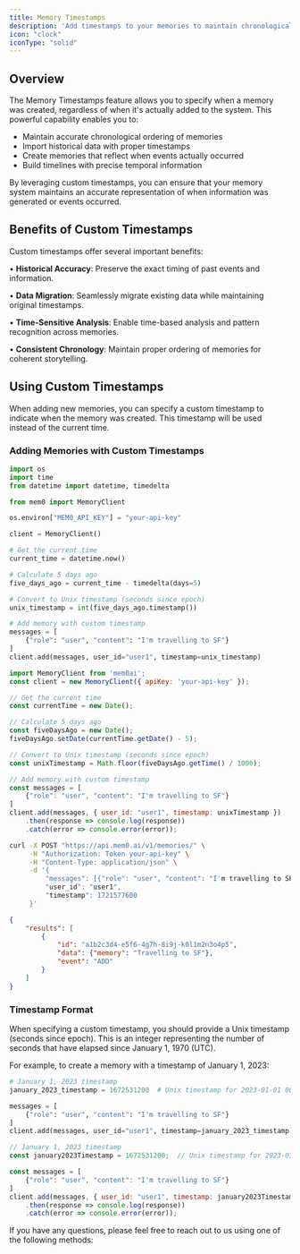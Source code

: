 ```yaml
---
title: Memory Timestamps
description: 'Add timestamps to your memories to maintain chronological accuracy and historical context'
icon: "clock"
iconType: "solid"
---
```


## Overview

The Memory Timestamps feature allows you to specify when a memory was created, regardless of when it's actually added to the system. This powerful capability enables you to:

- Maintain accurate chronological ordering of memories
- Import historical data with proper timestamps
- Create memories that reflect when events actually occurred
- Build timelines with precise temporal information

By leveraging custom timestamps, you can ensure that your memory system maintains an accurate representation of when information was generated or events occurred.

## Benefits of Custom Timestamps

Custom timestamps offer several important benefits:

• **Historical Accuracy**: Preserve the exact timing of past events and information.

• **Data Migration**: Seamlessly migrate existing data while maintaining original timestamps.

• **Time-Sensitive Analysis**: Enable time-based analysis and pattern recognition across memories.

• **Consistent Chronology**: Maintain proper ordering of memories for coherent storytelling.

## Using Custom Timestamps

When adding new memories, you can specify a custom timestamp to indicate when the memory was created. This timestamp will be used instead of the current time.

### Adding Memories with Custom Timestamps

<CodeGroup>

```python Python
import os
import time
from datetime import datetime, timedelta

from mem0 import MemoryClient

os.environ["MEM0_API_KEY"] = "your-api-key"

client = MemoryClient()

# Get the current time
current_time = datetime.now()

# Calculate 5 days ago
five_days_ago = current_time - timedelta(days=5)

# Convert to Unix timestamp (seconds since epoch)
unix_timestamp = int(five_days_ago.timestamp())

# Add memory with custom timestamp
messages = [
    {"role": "user", "content": "I'm travelling to SF"}
]
client.add(messages, user_id="user1", timestamp=unix_timestamp)
```

```javascript JavaScript
import MemoryClient from 'mem0ai';
const client = new MemoryClient({ apiKey: 'your-api-key' });

// Get the current time
const currentTime = new Date();

// Calculate 5 days ago
const fiveDaysAgo = new Date();
fiveDaysAgo.setDate(currentTime.getDate() - 5);

// Convert to Unix timestamp (seconds since epoch)
const unixTimestamp = Math.floor(fiveDaysAgo.getTime() / 1000);

// Add memory with custom timestamp
const messages = [
    {"role": "user", "content": "I'm travelling to SF"}
]
client.add(messages, { user_id: "user1", timestamp: unixTimestamp })
    .then(response => console.log(response))
    .catch(error => console.error(error));
```

```bash cURL
curl -X POST "https://api.mem0.ai/v1/memories/" \
     -H "Authorization: Token your-api-key" \
     -H "Content-Type: application/json" \
     -d '{
         "messages": [{"role": "user", "content": "I'm travelling to SF"}],
         "user_id": "user1",
         "timestamp": 1721577600
     }'
```

```json Output
{
    "results": [
        {
            "id": "a1b2c3d4-e5f6-4g7h-8i9j-k0l1m2n3o4p5",
            "data": {"memory": "Travelling to SF"},
            "event": "ADD"
        }
    ]
}
```

</CodeGroup>

### Timestamp Format

When specifying a custom timestamp, you should provide a Unix timestamp (seconds since epoch). This is an integer representing the number of seconds that have elapsed since January 1, 1970 (UTC).

For example, to create a memory with a timestamp of January 1, 2023:

<CodeGroup>

```python Python
# January 1, 2023 timestamp
january_2023_timestamp = 1672531200  # Unix timestamp for 2023-01-01 00:00:00 UTC

messages = [
    {"role": "user", "content": "I'm travelling to SF"}
]
client.add(messages, user_id="user1", timestamp=january_2023_timestamp)
```

```javascript JavaScript
// January 1, 2023 timestamp
const january2023Timestamp = 1672531200;  // Unix timestamp for 2023-01-01 00:00:00 UTC

const messages = [
    {"role": "user", "content": "I'm travelling to SF"}
]
client.add(messages, { user_id: "user1", timestamp: january2023Timestamp })
    .then(response => console.log(response))
    .catch(error => console.error(error));
```

</CodeGroup>

If you have any questions, please feel free to reach out to us using one of the following methods:

<Snippet file="get-help.mdx" />
